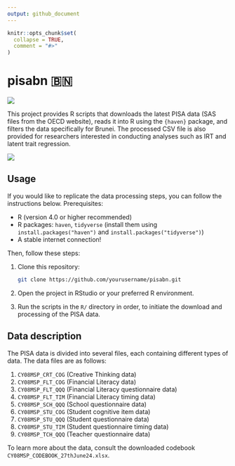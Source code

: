 ```yaml
---
output: github_document
---
```


<!-- README.md is generated from README.Rmd. Please edit that file -->

```r
knitr::opts_chunk$set(
  collapse = TRUE,
  comment = "#>"
)
```

# pisabn 🇧🇳

<!-- badges: start -->
![](https://img.shields.io/badge/brunei-yakin-yellow)
<!-- badges: end -->

This project provides R scripts that downloads the latest PISA data (SAS files from the OECD website), reads it into R using the `{haven}` package, and filters the data specifically for Brunei. 
The processed CSV file is also provided for researchers interested in conducting analyses such as IRT and latent trait regression.

[![](https://cdngnfi2.sgp1.digitaloceanspaces.com/seasia/uploads/images/11393/410661437-17973551441635058-4175323627004018976-n-1jpg)](https://seasia.co/2024/01/01/two-southeast-asian-countries-seize-the-worlds-35-highest-pisa-scores)

## Usage

If you would like to replicate the data processing steps, you can follow the instructions below.
Prerequisites:

- R (version 4.0 or higher recommended)
- R packages: `haven`, `tidyverse` (install them using `install.packages("haven")` and `install.packages("tidyverse")`)
- A stable internet connection!

Then, follow these steps:

1. Clone this repository:
   ```bash
   git clone https://github.com/yourusername/pisabn.git
   ```

2. Open the project in RStudio or your preferred R environment.

3. Run the scripts in the `R/` directory in order, to initiate the download and processing of the PISA data.

## Data description

The PISA data is divided into several files, each containing different types of data. 
The data files are as follows:

1. `CY08MSP_CRT_COG` (Creative Thinking data)
2. `CY08MSP_FLT_COG` (Financial Literacy data)
3. `CY08MSP_FLT_QQQ` (Financial Literacy questionnaire data)
4. `CY08MSP_FLT_TIM` (Financial Literacy timing data)
5. `CY08MSP_SCH_QQQ` (School questionnaire data)
6. `CY08MSP_STU_COG` (Student cognitive item data)
7. `CY08MSP_STU_QQQ` (Student questionnaire data)
8. `CY08MSP_STU_TIM` (Student questionnaire timing data)
9. `CY08MSP_TCH_QQQ` (Teacher questionnaire data)

To learn more about the data, consult the downloaded codebook `CY08MSP_CODEBOOK_27thJune24.xlsx`.